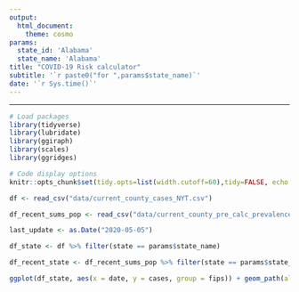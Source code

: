 ```yaml
---
output:
  html_document:
    theme: cosmo
params:
  state_id: 'Alabama'
  state_name: 'Alabama'
title: "COVID-19 Risk calculator"
subtitle: '`r paste0("for ",params$state_name)`' 
date: '`r Sys.time()`'
---
```


--------


```r
# Load packages
library(tidyverse)
library(lubridate)
library(ggiraph)
library(scales)
library(ggridges)

# Code display options
knitr::opts_chunk$set(tidy.opts=list(width.cutoff=60),tidy=FALSE, echo = F, message=FALSE, warning=FALSE, fig.align="center", fig.retina = 2)

```

```r
df <- read_csv("data/current_county_cases_NYT.csv")

df_recent_sums_pop <- read_csv("data/current_county_pre_calc_prevalence.csv")

last_update <- as.Date("2020-05-05")

df_state <- df %>% filter(state == params$state_name)

df_recent_state <- df_recent_sums_pop %>% filter(state == params$state_name)
```

```r
ggplot(df_state, aes(x = date, y = cases, group = fips)) + geom_path(alpha= 0.25) #+ scale_y_log10()
```